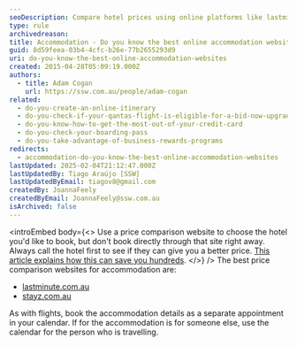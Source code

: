 ```yaml
---
seoDescription: Compare hotel prices using online platforms like lastminute.com.au and stayz.com.au, then book directly with the hotel to potentially save hundreds.
type: rule
archivedreason:
title: Accommodation - Do you know the best online accommodation websites?
guid: 8d59feea-03b4-4cfc-b26e-77b2655293d9
uri: do-you-know-the-best-online-accommodation-websites
created: 2015-04-28T05:09:19.000Z
authors:
  - title: Adam Cogan
    url: https://ssw.com.au/people/adam-cogan
related:
  - do-you-create-an-online-itinerary
  - do-you-check-if-your-qantas-flight-is-eligible-for-a-bid-now-upgrade
  - do-you-know-how-to-get-the-most-out-of-your-credit-card
  - do-you-check-your-boarding-pass
  - do-you-take-advantage-of-business-rewards-programs
redirects:
  - accommodation-do-you-know-the-best-online-accommodation-websites
lastUpdated: 2025-02-04T21:12:47.000Z
lastUpdatedBy: Tiago Araújo [SSW]
lastUpdatedByEmail: tiagov8@gmail.com
createdBy: JoannaFeely
createdByEmail: JoannaFeely@ssw.com.au
isArchived: false
---
```


<introEmbed
  body={<>
Use a price comparison website to choose the hotel you'd like to book, but don't book directly through that site right away. Always call the hotel first to see if they can give you a better price. [This article explains how this can save you hundreds](https://www.usatoday.com/story/travel/roadwarriorvoices/2015/06/03/why-you-should-book-your-stay-directly-with-the-hotel/83307734).
  </>}
/>
The best price comparison websites for accommodation are:

* [lastminute.com.au](http://www.lastminute.com.au)
* [stayz.com.au](http://www.stayz.com.au)

As with flights, book the accommodation details as a separate appointment in your calendar. If for the accommodation is for someone else, use the calendar for the person who is travelling.
